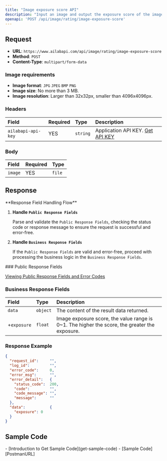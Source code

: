 ```yaml
---
title: "Image exposure score API"
description: "Input an image and output the exposure score of the image, both scores are in the range of 0-1. A larger exposure score means a greater exposure (0.7 is recommended, below 0.6 is too dark, above 0.9 is too bright)."
openapi: 'POST /api/image/rating/image-exposure-score'
---
```


## Request

- **URL**: `https://www.ailabapi.com/api/image/rating/image-exposure-score`
- **Method**: `POST`
- **Content-Type**: `multipart/form-data`

### Image requirements

- **Image format**: `JPG` `JPEG` `BMP` `PNG`
- **Image size**: No more than 3 MB.
- **Image resolution**: Larger than 32x32px, smaller than 4096x4096px.

### Headers

| Field              | Required | Type     | Description                                        |
|:-------------------|:---------|:---------|:---------------------------------------------------|
| `ailabapi-api-key` | YES      | `string` | Application API KEY. [Get API KEY](/doc/get-api-key) |

### Body

| Field   | Required | Type   |
|:--------|:---------|:-------|
| `image` | YES      | `file` |

## Response
<Warning>
**Response Field Handling Flow**

1. **Handle `Public Response Fields`**

   Parse and validate the `Public Response Fields`, checking the status code or response message to ensure the request is successful and error-free.

2. **Handle `Business Response Fields`**

   If the `Public Response Fields` are valid and error-free, proceed with processing the business logic in the `Business Response Fields`.
</Warning>
### Public Response Fields

<a href="/doc/response-description" target="_blank">Viewing Public Response Fields and Error Codes</a>

### Business Response Fields

| Field       | Type     | Description                                                                                   |
|:------------|:---------|:----------------------------------------------------------------------------------------------|
| `data`      | `object` | The content of the result data returned.                                                      |
| +`exposure` | `float`  | Image exposure score, the value range is 0~1. The higher the score, the greater the exposure. |

### Response Example

```json
{
  "request_id":     "",
  "log_id":         "",
  "error_code":     0,
  "error_msg":      "",
  "error_detail":   {
    "status_code":  200,
    "code":         "",
    "code_message": "",
    "message":      ""
  },
  "data":           {
    "exposure": 0
  }
}
```

## Sample Code
<Tip>
- [Introduction to Get Sample Code](get-sample-code)
- [Sample Code][PostmanURL]

[PostmanURL]: https://documenter.getpostman.com/view/26387069/2s93JxqgHE#11157d3c-86f3-4754-adf3-d184f22e6bf5
</Tip>